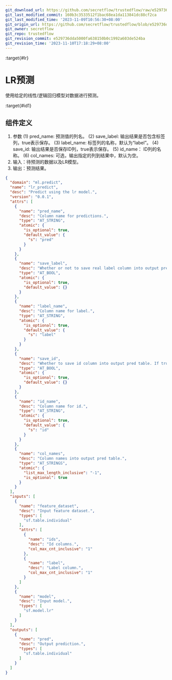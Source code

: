 ```yaml
---
git_download_url: https://github.com/secretflow/trustedflow/raw/e529736dda5000fa638150b0c1992a603de524ba/docs/architecture/apps/lr_predict.md
git_last_modified_commit: 160b3c3533512f1bac68ea1da113841dc88cf2ca
git_last_modified_time: '2023-11-09T10:56:30+08:00'
git_origin_url: https://github.com/secretflow/trustedflow/blob/e529736dda5000fa638150b0c1992a603de524ba/docs/architecture/apps/lr_predict.md
git_owner: secretflow
git_repo: trustedflow
git_revision_commit: e529736dda5000fa638150b0c1992a603de524ba
git_revision_time: '2023-11-10T17:18:29+08:00'
---
```


:target{#lr}

# LR预测

使用给定的线性/逻辑回归模型对数据进行预测。

:target{#id1}

## 组件定义

1. 参数
   (1) pred\_name: 预测值的列名。
   (2) save\_label: 输出结果是否包含标签列，true表示保存。
   (3) label\_name: 标签列的名称，默认为“label”。
   (4) save\_id: 输出结果是否保存ID列，true表示保存。
   (5) id\_name： ID列的名称。
   (6) col\_names: 可选，输出指定的列到结果中，默认为空。
2. 输入：待预测的数据以及LR模型。
3. 输出：预测结果。

```json
{
  "domain": "ml.predict",
  "name": "lr_predict",
  "desc": "Predict using the lr model.",
  "version": "0.0.1",
  "attrs": [
    {
      "name": "pred_name",
      "desc": "Column name for predictions.",
      "type": "AT_STRING",
      "atomic": {
        "is_optional": true,
        "default_value": {
          "s": "pred"
        }
      }
    },
    {
      "name": "save_label",
      "desc": "Whether or not to save real label column into output pred table. If true, input feature_dataset must contain label column.",
      "type": "AT_BOOL",
      "atomic": {
        "is_optional": true,
        "default_value": {}
      }
    },
    {
      "name": "label_name",
      "desc": "Column name for label.",
      "type": "AT_STRING",
      "atomic": {
        "is_optional": true,
        "default_value": {
          "s": "label"
        }
      }
    },
    {
      "name": "save_id",
      "desc": "Whether to save id column into output pred table. If true, input feature_dataset must contain id column.",
      "type": "AT_BOOL",
      "atomic": {
        "is_optional": true,
        "default_value": {}
      }
    },
    {
      "name": "id_name",
      "desc": "Column name for id.",
      "type": "AT_STRING",
      "atomic": {
        "is_optional": true,
        "default_value": {
          "s": "id"
        }
      }
    },
    {
      "name": "col_names",
      "desc": "Column names into output pred table.",
      "type": "AT_STRINGS",
      "atomic": {
        "list_max_length_inclusive": "-1",
        "is_optional": true
      }
    }
  ],
  "inputs": [
    {
      "name": "feature_dataset",
      "desc": "Input feature dataset.",
      "types": [
        "sf.table.individual"
      ],
      "attrs": [
        {
          "name": "ids",
          "desc": "Id columns.",
          "col_max_cnt_inclusive": "1"
        },
        {
          "name": "label",
          "desc": "Label column.",
          "col_max_cnt_inclusive": "1"
        }
      ]
    },
    {
      "name": "model",
      "desc": "Input model.",
      "types": [
        "sf.model.lr"
      ]
    }
  ],
  "outputs": [
    {
      "name": "pred",
      "desc": "Output prediction.",
      "types": [
        "sf.table.individual"
      ]
    }
  ]
}
```
